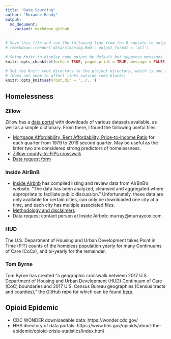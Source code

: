 ```yaml
---
title: "Data Sourcing"
author: "Roxanne Ready"
output: 
  md_document:
    variant: markdown_github
---
```


```r
# Save this file and run the following line from the R console to output both HTML and .md formats:
# rmarkdown::render('data/cleaning.Rmd', output_format = 'all')

# Setup Knitr to display code output by default but suppress messages
knitr::opts_chunk$set(echo = TRUE, paged.print = TRUE, message = FALSE)

# Set the Knitr root directory to the project directory, which is one up from where this document is stored
# (Does not seem to affect links outside code blocks)
knitr::opts_knit$set(root.dir = '../..')
```

## Homelessness

### Zillow

Zillow has a [data portal](https://www.zillow.com/research/data/) with downloads of various datasets available, as well as a simple dictionary. From there, I found the following useful files:

* [Mortgage Affordability, Rent Affordability, Price-to-Income Ratio](input-data/Affordability_Wide_2019Q2_Public.csv) for each quarter from 1979 to 2019 second quarter. May be useful as the latter two are considered strong predictors of homelessness.
* [Zillow-county-to-FIPs crosswalk](input-data/CountyCrossWalk_Zillow.csv)
* [Data request form](https://www.zillow.com/research/contact-us/)

### Inside AirBnB

* [Inside Airbnb](http://insideairbnb.com/get-the-data.html) has compiled listing and review data from AirBnB's website. "The data has been analyzed, cleansed and aggregated where appropriate to faciliate public discussion." Unfortunately, these data are only available for certain cities, can only be downloaded one city at a time, and each city has multiple associated files.
* [Methodology and disclaimers](http://insideairbnb.com/about.html#disclaimers)
* Data request contact person at Inside Airbnb: murray@murraycox.com

### HUD

The U.S. Department of Housing and Urban Development takes Point in Time (PIT) counts of the homeless population yearly for many Continuums of Care (CoCs), and bi-yearly for the remainder.

### Tom Byrne

Tom Byrne has created "a geographic crosswalk between 2017 U.S. Department of Housing and Urban Development (HUD) Continuum of Care (CoC) boundaries and 2017 U.S. Census Bureau geographies (Census tracts and counties)," the GitHub repo for which can be found [here](https://github.com/tomhbyrne/HUD-CoC-Geography-Crosswalk).

## Opioid Epidemic

* CDC WONDER downloadable data: https://wonder.cdc.gov/
* HHS directory of data portals: https://www.hhs.gov/opioids/about-the-epidemic/opioid-crisis-statistics/index.html

